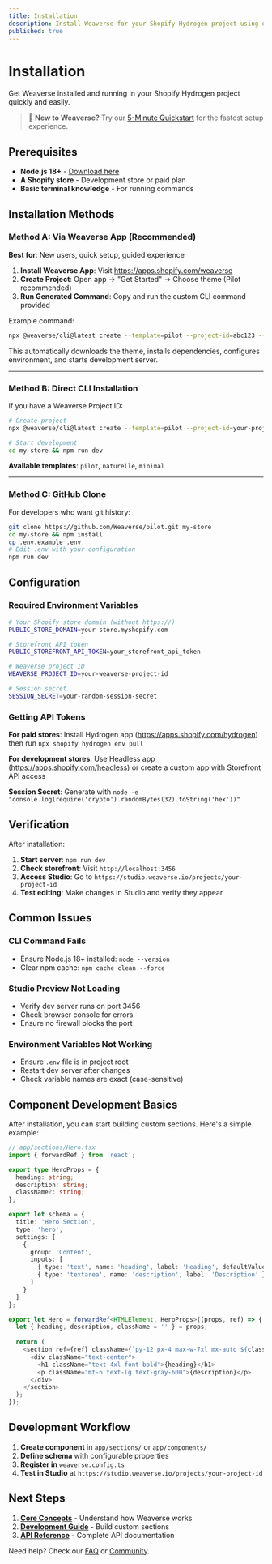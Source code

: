 ```yaml
---
title: Installation
description: Install Weaverse for your Shopify Hydrogen project using our app-based workflow or manual methods.
published: true
---
```


# Installation

Get Weaverse installed and running in your Shopify Hydrogen project quickly and easily.

> **🚀 New to Weaverse?** Try our [5-Minute Quickstart](getting-started/quickstart) for the fastest setup experience.

## Prerequisites

- **Node.js 18+** - [Download here](https://nodejs.org/)
- **A Shopify store** - Development store or paid plan
- **Basic terminal knowledge** - For running commands

## Installation Methods

### Method A: Via Weaverse App (Recommended)

**Best for**: New users, quick setup, guided experience

1. **Install Weaverse App**: Visit https://apps.shopify.com/weaverse
2. **Create Project**: Open app → "Get Started" → Choose theme (Pilot recommended)
3. **Run Generated Command**: Copy and run the custom CLI command provided

Example command:
```bash
npx @weaverse/cli@latest create --template=pilot --project-id=abc123 --project-name=my-store
```

This automatically downloads the theme, installs dependencies, configures environment, and starts development server.

---

### Method B: Direct CLI Installation

If you have a Weaverse Project ID:

```bash
# Create project
npx @weaverse/cli@latest create --template=pilot --project-id=your-project-id --project-name=my-store

# Start development
cd my-store && npm run dev
```

**Available templates**: `pilot`, `naturelle`, `minimal`

---

### Method C: GitHub Clone

For developers who want git history:

```bash
git clone https://github.com/Weaverse/pilot.git my-store
cd my-store && npm install
cp .env.example .env
# Edit .env with your configuration
npm run dev
```

## Configuration

### Required Environment Variables

```bash
# Your Shopify store domain (without https://)
PUBLIC_STORE_DOMAIN=your-store.myshopify.com

# Storefront API token
PUBLIC_STOREFRONT_API_TOKEN=your_storefront_api_token

# Weaverse project ID
WEAVERSE_PROJECT_ID=your-weaverse-project-id

# Session secret
SESSION_SECRET=your-random-session-secret
```

### Getting API Tokens

**For paid stores**: Install Hydrogen app (https://apps.shopify.com/hydrogen) then run `npx shopify hydrogen env pull`

**For development stores**: Use Headless app (https://apps.shopify.com/headless) or create a custom app with Storefront API access

**Session Secret**: Generate with `node -e "console.log(require('crypto').randomBytes(32).toString('hex'))"`

## Verification

After installation:

1. **Start server**: `npm run dev`
2. **Check storefront**: Visit `http://localhost:3456`
3. **Access Studio**: Go to `https://studio.weaverse.io/projects/your-project-id`
4. **Test editing**: Make changes in Studio and verify they appear

## Common Issues

### CLI Command Fails
- Ensure Node.js 18+ installed: `node --version`
- Clear npm cache: `npm cache clean --force`

### Studio Preview Not Loading
- Verify dev server runs on port 3456
- Check browser console for errors
- Ensure no firewall blocks the port

### Environment Variables Not Working
- Ensure `.env` file is in project root
- Restart dev server after changes
- Check variable names are exact (case-sensitive)

## Component Development Basics

After installation, you can start building custom sections. Here's a simple example:

```typescript
// app/sections/Hero.tsx
import { forwardRef } from 'react';

export type HeroProps = {
  heading: string;
  description: string;
  className?: string;
};

export let schema = {
  title: 'Hero Section',
  type: 'hero',
  settings: [
    {
      group: 'Content',
      inputs: [
        { type: 'text', name: 'heading', label: 'Heading', defaultValue: 'Welcome' },
        { type: 'textarea', name: 'description', label: 'Description' }
      ]
    }
  ]
};

export let Hero = forwardRef<HTMLElement, HeroProps>((props, ref) => {
  let { heading, description, className = '' } = props;
  
  return (
    <section ref={ref} className={`py-12 px-4 max-w-7xl mx-auto ${className}`}>
      <div className="text-center">
        <h1 className="text-4xl font-bold">{heading}</h1>
        <p className="mt-6 text-lg text-gray-600">{description}</p>
      </div>
    </section>
  );
});
```

## Development Workflow

1. **Create component** in `app/sections/` or `app/components/`
2. **Define schema** with configurable properties
3. **Register in** `weaverse.config.ts`
4. **Test in Studio** at `https://studio.weaverse.io/projects/your-project-id`

## Next Steps

1. **[Core Concepts](core-concepts)** - Understand how Weaverse works
2. **[Development Guide](/development-guide/index)** - Build custom sections
3. **[API Reference](/api-reference/introduction)** - Complete API documentation

Need help? Check our [FAQ](resources/faq) or [Community](/community/community).